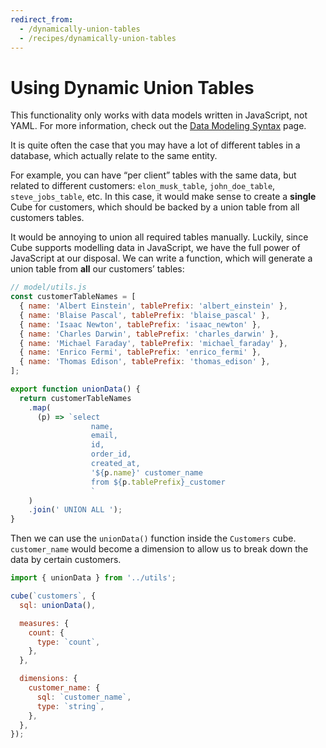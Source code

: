 ```yaml
---
redirect_from:
  - /dynamically-union-tables
  - /recipes/dynamically-union-tables
---
```


# Using Dynamic Union Tables

<InfoBox>

This functionality only works with data models written in JavaScript, not YAML.
For more information, check out the [Data Modeling Syntax][ref-modeling-syntax] page.

</InfoBox>

It is quite often the case that you may have a lot of different tables in a
database, which actually relate to the same entity.

For example, you can have “per client” tables with the same data, but related to
different customers: `elon_musk_table`, `john_doe_table`, `steve_jobs_table`,
etc. In this case, it would make sense to create a **single** Cube for
customers, which should be backed by a union table from all customers tables.

It would be annoying to union all required tables manually. Luckily, since Cube
supports modelling data in JavaScript, we have the full power of JavaScript at our disposal.
We can write a function, which will generate a union table from **all** our
customers’ tables:

```javascript
// model/utils.js
const customerTableNames = [
  { name: 'Albert Einstein', tablePrefix: 'albert_einstein' },
  { name: 'Blaise Pascal', tablePrefix: 'blaise_pascal' },
  { name: 'Isaac Newton', tablePrefix: 'isaac_newton' },
  { name: 'Charles Darwin', tablePrefix: 'charles_darwin' },
  { name: 'Michael Faraday', tablePrefix: 'michael_faraday' },
  { name: 'Enrico Fermi', tablePrefix: 'enrico_fermi' },
  { name: 'Thomas Edison', tablePrefix: 'thomas_edison' },
];

export function unionData() {
  return customerTableNames
    .map(
      (p) => `select
                  name,
                  email,
                  id,
                  order_id,
                  created_at,
                  '${p.name}' customer_name
                  from ${p.tablePrefix}_customer
                  `
    )
    .join(' UNION ALL ');
}
```

Then we can use the `unionData()` function inside the `Customers` cube.
`customer_name` would become a dimension to allow us to break down the data by
certain customers.

```javascript
import { unionData } from '../utils';

cube(`customers`, {
  sql: unionData(),

  measures: {
    count: {
      type: `count`,
    },
  },

  dimensions: {
    customer_name: {
      sql: `customer_name`,
      type: `string`,
    },
  },
});
```

[ref-modeling-syntax]: /data-modeling/syntax

